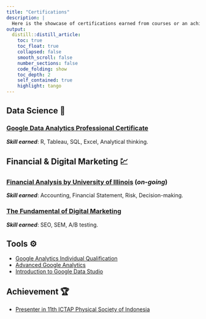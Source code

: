 ```yaml
---
title: "Certifications"
description: |
  Here is the showcase of certifications earned from courses or an achievement.
output:
  distill::distill_article:
    toc: true
    toc_float: true
    collapsed: false
    smooth_scroll: false
    number_sections: false
    code_folding: show
    toc_depth: 2
    self_contained: true
    highlight: tango
---
```


## Data Science 🔬
### [Google Data Analytics Professional Certificate](https://www.coursera.org/account/accomplishments/specialization/certificate/H4H272MAWFBM)
***Skill earned***: R, Tableau, SQL, Excel, Analytical thinking.

## Financial & Digital Marketing 💹
### [Financial Analysis by University of Illinois](https://www.coursera.org/account/accomplishments/certificate/V66H4M3TSTY5){target="_blank"} (*on-going*)
***Skill earned***: Accounting, Financial Statement, Risk, Decision-making.

### [The Fundamental of Digital Marketing](https://drive.google.com/file/d/1XwouV0E9wSLIATOPdmk80RFXoboBVZF7/view?usp=sharing){target="_blank"}
***Skill earned***: SEO, SEM, A/B testing.

## Tools ⚙️
* [Google Analytics Individual Qualification](https://skillshop.exceedlms.com/student/award/FTPFEs41nBraepdhHbVMzjo4?referer=https%3A%2F%2Fskillshop.exceedlms.com%2Fstudent%2Fpath%2F2938%3Fuse_local%3Dtrue){target="_blank"}
* [Advanced Google Analytics](https://analytics.google.com/analytics/academy/certificate/FMSGkubIQLWEUrzLYxvJHQ){target="_blank"}
* [Introduction to Google Data Studio](https://analytics.google.com/analytics/academy/certificate/xuWodfkvTfKuBWinMg8Clg){target="_blank"}

## Achievement 🏆
* [Presenter in 11th ICTAP Physical Society of Indonesia](https://drive.google.com/file/d/1jaavf4yBVams6U4JVTEkG6Vzf5CTgmdf/view?usp=sharing){target="_blank"}